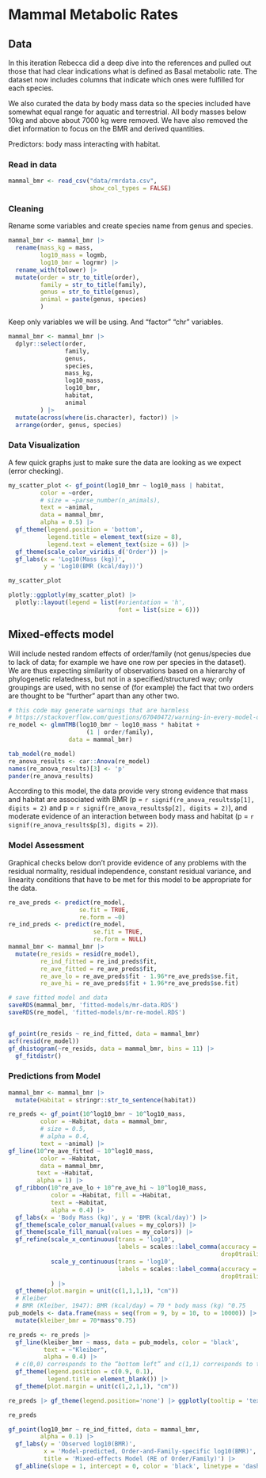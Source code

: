 # Mammal Metabolic Rates

## Data

In this iteration Rebecca did a deep dive into the references and pulled out those that had clear indications what is defined as Basal metabolic rate. The dataset now includes  columns that indicate which ones were fulfilled for each species. 

We also curated the data by body mass data so the species included have somewhat equal range for aquatic and terrestrial. All body masses below 10kg and above about 7000 kg were removed. We have also removed the diet information to focus on the BMR and derived quantities.

Predictors: body mass interacting with habitat.


### Read in data 

```r
mammal_bmr <- read_csv("data/rmrdata.csv",
                       show_col_types = FALSE)
```


### Cleaning

Rename some variables and create species name from genus and species. 

```r
mammal_bmr <- mammal_bmr |>
  rename(mass_kg = mass,
         log10_mass = logmb,
         log10_bmr = logrmr) |>
  rename_with(tolower) |>
  mutate(order = str_to_title(order),
         family = str_to_title(family),
         genus = str_to_title(genus),
         animal = paste(genus, species)
         )
```

Keep only variables we will be using. And "factor" "chr" variables.

```r
mammal_bmr <- mammal_bmr |>
  dplyr::select(order,
                family,
                genus,
                species, 
                mass_kg,
                log10_mass,
                log10_bmr,
                habitat,
                animal
         ) |>
  mutate(across(where(is.character), factor)) |>
  arrange(order, genus, species)
```

### Data Visualization
A few quick graphs just to make sure the data are looking as we expect (error checking).


```r
my_scatter_plot <- gf_point(log10_bmr ~ log10_mass | habitat,
         color = ~order,
         # size = ~parse_number(n_animals),
         text = ~animal,
         data = mammal_bmr,
         alpha = 0.5) |>
  gf_theme(legend.position = 'bottom',
           legend.title = element_text(size = 8),
           legend.text = element_text(size = 6)) |>
  gf_theme(scale_color_viridis_d('Order')) |>
  gf_labs(x = 'Log10(Mass (kg))',
          y = 'Log10(BMR (kcal/day))') 
```

```r
my_scatter_plot
```

```r
plotly::ggplotly(my_scatter_plot) |>
  plotly::layout(legend = list(#orientation = 'h',
                               font = list(size = 6)))
```

## Mixed-effects model 

Will include nested random effects of order/family (not genus/species due to lack of data; for example we have one row per species in the dataset). We are thus expecting similarity of observations based on a hierarchy of phylogenetic relatedness, but not in a specified/structured way; only groupings are used, with no sense of (for example) the fact that two orders are thought to be "further" apart than any other two.

```r
# this code may generate warnings that are harmless
# https://stackoverflow.com/questions/67040472/warning-in-every-model-of-glmmtmb-givecsparse
re_model <- glmmTMB(log10_bmr ~ log10_mass * habitat +
                      (1 | order/family),
                 data = mammal_bmr)

tab_model(re_model) 
re_anova_results <- car::Anova(re_model)
names(re_anova_results)[3] <- 'p'
pander(re_anova_results)
```

According to this model, the data provide very strong evidence that mass and habitat are associated with BMR (p = `r signif(re_anova_results$p[1], digits = 2)` and p = `r signif(re_anova_results$p[2], digits = 2)`), and moderate evidence of an interaction between body mass and habitat (p = `r signif(re_anova_results$p[3], digits = 2)`).

### Model Assessment

Graphical checks below don't provide evidence of any problems with the residual normality, residual independence, constant residual variance, and linearity conditions that have to be met for this model to be appropriate for the data.

```r
re_ave_preds <- predict(re_model, 
                    se.fit = TRUE,
                    re.form = ~0)
re_ind_preds <- predict(re_model,
                        se.fit = TRUE,
                        re.form = NULL)
mammal_bmr <- mammal_bmr |>
  mutate(re_resids = resid(re_model),
         re_ind_fitted = re_ind_preds$fit,
         re_ave_fitted = re_ave_preds$fit,
         re_ave_lo = re_ave_preds$fit - 1.96*re_ave_preds$se.fit,
         re_ave_hi = re_ave_preds$fit + 1.96*re_ave_preds$se.fit)

# save fitted model and data
saveRDS(mammal_bmr, 'fitted-models/mr-data.RDS')
saveRDS(re_model, 'fitted-models/mr-re-model.RDS')


gf_point(re_resids ~ re_ind_fitted, data = mammal_bmr)
acf(resid(re_model))
gf_dhistogram(~re_resids, data = mammal_bmr, bins = 11) |>
  gf_fitdistr()
```

### Predictions from Model

```r
mammal_bmr <- mammal_bmr |>
  mutate(Habitat = stringr::str_to_sentence(habitat))

re_preds <- gf_point(10^log10_bmr ~ 10^log10_mass,
         color = ~Habitat, data = mammal_bmr,
         # size = 0.5, 
         # alpha = 0.4,
         text = ~animal) |>
gf_line(10^re_ave_fitted ~ 10^log10_mass,
         color = ~Habitat,
         data = mammal_bmr,
        text = ~Habitat,
        alpha = 1) |>
  gf_ribbon(10^re_ave_lo + 10^re_ave_hi ~ 10^log10_mass,
            color = ~Habitat, fill = ~Habitat,
            text = ~Habitat,
            alpha = 0.4) |>
  gf_labs(x = 'Body Mass (kg)', y = 'BMR (kcal/day)') |> 
  gf_theme(scale_color_manual(values = my_colors)) |>
  gf_theme(scale_fill_manual(values = my_colors)) |>
  gf_refine(scale_x_continuous(trans = 'log10',
                               labels = scales::label_comma(accuracy = 0.001,
                                                            drop0trailing = TRUE)),
            scale_y_continuous(trans = 'log10',
                               labels = scales::label_comma(accuracy = 0.001,
                                                            drop0trailing = TRUE))
            ) |>
  gf_theme(plot.margin = unit(c(1,1,1,1), "cm"))
  # Kleiber
  # BMR (Kleiber, 1947): BMR (kcal/day) = 70 * body mass (kg) ^0.75
pub_models <- data.frame(mass = seq(from = 9, by = 10, to = 10000)) |>
  mutate(kleiber_bmr = 70*mass^0.75)

re_preds <- re_preds |>
  gf_line(kleiber_bmr ~ mass, data = pub_models, color = 'black', 
          text = ~"Kleiber",
          alpha = 0.4) |> 
  # c(0,0) corresponds to the “bottom left” and c(1,1) corresponds to the “top right” position
  gf_theme(legend.position = c(0.9, 0.1),
           legend.title = element_blank()) |>
  gf_theme(plot.margin = unit(c(1,2,1,1), "cm"))

re_preds |> gf_theme(legend.position='none') |> ggplotly(tooltip = 'text')
```

```r
re_preds
```


```r
gf_point(log10_bmr ~ re_ind_fitted, data = mammal_bmr,
         alpha = 0.1) |>
  gf_labs(y = 'Observed log10(BMR)',
          x = 'Model-predicted, Order-and-Family-specific log10(BMR)',
          title = 'Mixed-effects Model (RE of Order/Family)') |>
  gf_abline(slope = 1, intercept = 0, color = 'black', linetype = 'dashed')
```

